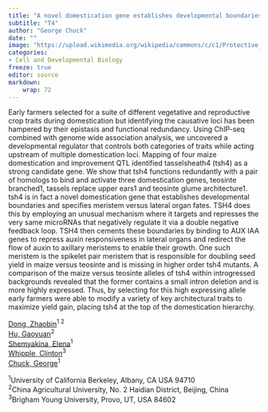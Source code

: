 ```yaml
---
title: "A novel domestication gene establishes developmental boundaries"
subtitle: "T4"
author: "George Chuck"
date: ""
image: "https://upload.wikimedia.org/wikipedia/commons/c/c1/Protective_Coleoptile_Tip_in_Zea_Mays_Embryo_%2847691344541%29.jpg"
categories: 
- Cell and Developmental Biology
freeze: true
editor: source
markdown: 
    wrap: 72
---
```


Early farmers selected for a suite of different vegetative and reproductive crop traits during domestication but identifying the causative loci has been hampered by their epistasis and functional redundancy. Using ChIP-seq combined with genome wide association analysis, we uncovered a developmental regulator that controls both categories of traits while acting upstream of multiple domestication loci. Mapping of four maize domestication and improvement QTL identified tasselsheath4 (tsh4) as a strong candidate gene. We show that tsh4 functions redundantly with a pair of homologs to bind and activate three domestication genes, teosinte branched1, tassels replace upper ears1 and teosinte glume architecture1. tsh4 is in fact a novel domestication gene that establishes developmental boundaries and specifies meristem versus lateral organ fates. TSH4 does this by employing an unusual mechanism where it targets and represses the very same microRNAs that negatively regulate it via a double negative feedback loop. TSH4 then cements these boundaries by binding to AUX IAA genes to repress auxin responsiveness in lateral organs and redirect the flow of auxin to axillary meristems to enable their growth. One such meristem is the spikelet pair meristem that is responsible for doubling seed yield in maize versus teosinte and is missing in higher order tsh4 mutants. A comparison of the maize versus teosinte alleles of tsh4 within introgressed backgrounds revealed that the former contains a small intron deletion and is more highly expressed. Thus, by selecting for this high expressing allele early farmers were able to modify a variety of key architectural traits to maximize yield gain, placing tsh4 at the top of the domestication hierarchy.

<a href='mailto:zbdong@cau.edu.cn'>Dong, Zhaobin</a><sup>1 2</sup><br><a href='mailto:s20203010070@cau.edu.cn'>Hu, Gaoyuan</a><sup>2</sup><br><a href='mailto:myrmica2@gmail.com'>Shemyakina, Elena</a><sup>1</sup><br><a href='mailto:whipple@byu.edu'>Whipple, Clinton</a><sup>3</sup><br><a href='mailto:georgechuck@berkeley.edu'>Chuck, George</a><sup>1</sup><br>

<sup>1</sup>University of California Berkeley, Albany, CA USA 94710<br><sup>2</sup>China Agricultural University, No. 2 Haidian District, Beijing, China<br><sup>3</sup>Brigham Young University, Provo, UT, USA 84602<br>